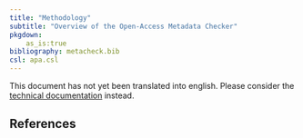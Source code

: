```yaml
---
title: "Methodology"
subtitle: "Overview of the Open-Access Metadata Checker"
pkgdown:
    as_is:true
bibliography: metacheck.bib
csl: apa.csl
---
```


<div class="alert alert-info" role="alert">
  This document has not yet been translated into english.
  Please consider the [technical documentation](reference/index.html) instead.
</div>

## References
